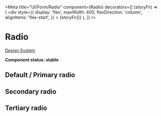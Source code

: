 
<Meta
  title="UI/Form/Radio"
  component={Radio}
  decorators={[
    (storyFn) => (
      <div
        style={{
          display: 'flex',
          maxWidth: 400,
          flexDirection: 'column',
          alignItems: 'flex-start',
        }}
      >
        {storyFn()}
      </div>
    ),
  ]}
/>

# Radio

[Design System](https://designsystem.amsterdam.nl/7awj1hc9f/p/6495d9-radio)

**Component status: stable**

## Default / Primary radio

<Preview>
  <Story name="Default / Primary">
    <Fragment>
      <RadioGroup name="group-1">
        <Label htmlFor="primary-radio-1" label="Default">
          <Radio id="primary-radio-1" variant="primary" />
        </Label>
        <Label htmlFor="primary-radio-2" label="Checked">
          <Radio id="primary-radio-2" variant="primary" checked />
        </Label>
      </RadioGroup>
      <RadioGroup name="group-2-disabled" disabled>
        <Label htmlFor="primary-radio-3" label="Disabled">
          <Radio id="primary-radio-3" variant="primary" />
        </Label>
        <Label htmlFor="primary-radio-4" label="Checked and disabled">
          <Radio id="primary-radio-4" variant="primary" checked />
        </Label>
      </RadioGroup>
      <RadioGroup name="group-2-errored" error>
        <Label htmlFor="primary-radio-5" label="Errored">
          <Radio id="primary-radio-5" variant="primary" />
        </Label>
      </RadioGroup>
    </Fragment>
  </Story>
</Preview>

## Secondary radio

<Preview>
  <Story name="Secondary">
    <Fragment>
      <RadioGroup name="group-2">
        <Label htmlFor="secondary-radio-1" label="Default">
          <Radio id="secondary-radio-1" variant="secondary" />
        </Label>
        <Label htmlFor="secondary-radio-2" label="Checked">
          <Radio id="secondary-radio-2" variant="secondary" checked />
        </Label>
      </RadioGroup>
      <RadioGroup name="group-2-disabled" disabled>
        <Label htmlFor="secondary-radio-3" label="Disabled">
          <Radio id="secondary-radio-3" variant="secondary" />
        </Label>
        <Label htmlFor="secondary-radio-4" label="Checked and disabled">
          <Radio id="secondary-radio-4" variant="secondary" checked />
        </Label>
      </RadioGroup>
      <RadioGroup name="group-2-errored" error>
        <Label htmlFor="secondary-radio-5" label="Errored">
          <Radio id="secondary-radio-5" variant="secondary" />
        </Label>
      </RadioGroup>
    </Fragment>
  </Story>
</Preview>

## Tertiary radio

<Preview>
  <Story name="Tertiary">
    <Fragment>
      <RadioGroup name="group-3">
        <Label htmlFor="tertiary-radio-1" label="Default">
          <Radio id="tertiary-radio-1" variant="tertiary" />
        </Label>
        <Label htmlFor="tertiary-radio-2" label="Checked">
          <Radio id="tertiary-radio-2" variant="tertiary" checked />
        </Label>
      </RadioGroup>
      <RadioGroup name="group-3-disabled" disabled>
        <Label htmlFor="tertiary-radio-3" label="Disabled">
          <Radio id="tertiary-radio-3" variant="tertiary" />
        </Label>
        <Label htmlFor="tertiary-radio-4" label="Checked and disabled">
          <Radio id="tertiary-radio-4" variant="tertiary" checked />
        </Label>
      </RadioGroup>
      <RadioGroup name="group-3-errored" error>
        <Label htmlFor="tertiary-radio-5" label="Errored">
          <Radio id="tertiary-radio-5" variant="tertiary" />
        </Label>
      </RadioGroup>
    </Fragment>
  </Story>
</Preview>
